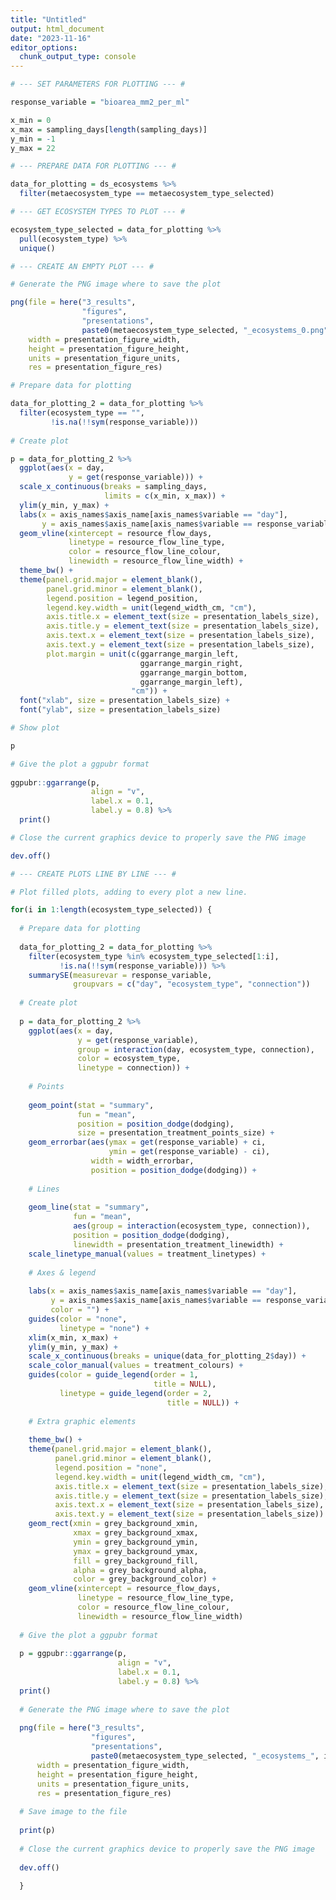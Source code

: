 ```yaml
---
title: "Untitled"
output: html_document
date: "2023-11-16"
editor_options: 
  chunk_output_type: console
---
```


```r

# --- SET PARAMETERS FOR PLOTTING --- #

response_variable = "bioarea_mm2_per_ml"

x_min = 0
x_max = sampling_days[length(sampling_days)]
y_min = -1
y_max = 22
```

```r

# --- PREPARE DATA FOR PLOTTING --- #

data_for_plotting = ds_ecosystems %>%
  filter(metaecosystem_type == metaecosystem_type_selected)
```

```r

# --- GET ECOSYSTEM TYPES TO PLOT --- #

ecosystem_type_selected = data_for_plotting %>%
  pull(ecosystem_type) %>%
  unique()
```

```r

# --- CREATE AN EMPTY PLOT --- #

# Generate the PNG image where to save the plot

png(file = here("3_results",
                "figures",
                "presentations",
                paste0(metaecosystem_type_selected, "_ecosystems_0.png")),
    width = presentation_figure_width,
    height = presentation_figure_height,
    units = presentation_figure_units,
    res = presentation_figure_res)

# Prepare data for plotting

data_for_plotting_2 = data_for_plotting %>%
  filter(ecosystem_type == "",
         !is.na(!!sym(response_variable)))
  
# Create plot

p = data_for_plotting_2 %>%
  ggplot(aes(x = day,
             y = get(response_variable))) +
  scale_x_continuous(breaks = sampling_days,
                     limits = c(x_min, x_max)) +
  ylim(y_min, y_max) +
  labs(x = axis_names$axis_name[axis_names$variable == "day"],
       y = axis_names$axis_name[axis_names$variable == response_variable]) +
  geom_vline(xintercept = resource_flow_days,
             linetype = resource_flow_line_type,
             color = resource_flow_line_colour,
             linewidth = resource_flow_line_width) +
  theme_bw() +
  theme(panel.grid.major = element_blank(),
        panel.grid.minor = element_blank(),
        legend.position = legend_position,
        legend.key.width = unit(legend_width_cm, "cm"),
        axis.title.x = element_text(size = presentation_labels_size),
        axis.title.y = element_text(size = presentation_labels_size),
        axis.text.x = element_text(size = presentation_labels_size),
        axis.text.y = element_text(size = presentation_labels_size),
        plot.margin = unit(c(ggarrange_margin_left,
                             ggarrange_margin_right,
                             ggarrange_margin_bottom,
                             ggarrange_margin_left),
                           "cm")) +
  font("xlab", size = presentation_labels_size) +
  font("ylab", size = presentation_labels_size)

# Show plot

p

# Give the plot a ggpubr format
    
ggpubr::ggarrange(p,
                  align = "v",
                  label.x = 0.1,
                  label.y = 0.8) %>%
  print()

# Close the current graphics device to properly save the PNG image

dev.off()
```

```r

# --- CREATE PLOTS LINE BY LINE --- #

# Plot filled plots, adding to every plot a new line.

for(i in 1:length(ecosystem_type_selected)) {
  
  # Prepare data for plotting
  
  data_for_plotting_2 = data_for_plotting %>%
    filter(ecosystem_type %in% ecosystem_type_selected[1:i],
           !is.na(!!sym(response_variable))) %>%
    summarySE(measurevar = response_variable,
              groupvars = c("day", "ecosystem_type", "connection"))
  
  # Create plot
  
  p = data_for_plotting_2 %>%
    ggplot(aes(x = day,
               y = get(response_variable),
               group = interaction(day, ecosystem_type, connection),
               color = ecosystem_type,
               linetype = connection)) +
    
    # Points
    
    geom_point(stat = "summary",
               fun = "mean",
               position = position_dodge(dodging),
               size = presentation_treatment_points_size) +
    geom_errorbar(aes(ymax = get(response_variable) + ci,
                      ymin = get(response_variable) - ci),
                  width = width_errorbar,
                  position = position_dodge(dodging)) +
    
    # Lines
    
    geom_line(stat = "summary",
              fun = "mean",
              aes(group = interaction(ecosystem_type, connection)),
              position = position_dodge(dodging),
              linewidth = presentation_treatment_linewidth) +
    scale_linetype_manual(values = treatment_linetypes) +
    
    # Axes & legend
    
    labs(x = axis_names$axis_name[axis_names$variable == "day"],
         y = axis_names$axis_name[axis_names$variable == response_variable],
         color = "") +
    guides(color = "none", 
           linetype = "none") + 
    xlim(x_min, x_max) +
    ylim(y_min, y_max) +
    scale_x_continuous(breaks = unique(data_for_plotting_2$day)) +
    scale_color_manual(values = treatment_colours) + 
    guides(color = guide_legend(order = 1,
                                title = NULL),
           linetype = guide_legend(order = 2,
                                   title = NULL)) +
    
    # Extra graphic elements
    
    theme_bw() +
    theme(panel.grid.major = element_blank(),
          panel.grid.minor = element_blank(),
          legend.position = "none",
          legend.key.width = unit(legend_width_cm, "cm"),
          axis.title.x = element_text(size = presentation_labels_size),
          axis.title.y = element_text(size = presentation_labels_size),
          axis.text.x = element_text(size = presentation_labels_size),
          axis.text.y = element_text(size = presentation_labels_size)) +
    geom_rect(xmin = grey_background_xmin,
              xmax = grey_background_xmax,
              ymin = grey_background_ymin,
              ymax = grey_background_ymax,
              fill = grey_background_fill,
              alpha = grey_background_alpha,
              color = grey_background_color) + 
    geom_vline(xintercept = resource_flow_days,
               linetype = resource_flow_line_type,
               color = resource_flow_line_colour,
               linewidth = resource_flow_line_width)
  
  # Give the plot a ggpubr format
  
  p = ggpubr::ggarrange(p,
                        align = "v",
                        label.x = 0.1,
                        label.y = 0.8) %>%
  print()
  
  # Generate the PNG image where to save the plot
  
  png(file = here("3_results",
                  "figures",
                  "presentations",
                  paste0(metaecosystem_type_selected, "_ecosystems_", i, ".png")),
      width = presentation_figure_width,
      height = presentation_figure_height,
      units = presentation_figure_units,
      res = presentation_figure_res)
  
  # Save image to the file
  
  print(p)
  
  # Close the current graphics device to properly save the PNG image
  
  dev.off()
  
  }
```
